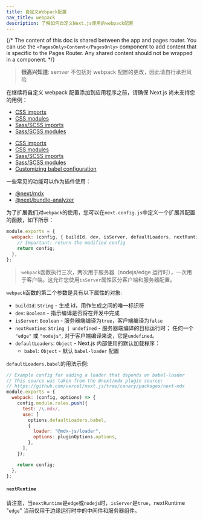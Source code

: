 ```yaml
---
title: 自定义Webpack配置
nav_title: webpack
description: 了解如何自定义Next.js使用的webpack配置
---
```


{/* The content of this doc is shared between the app and pages router. You can use the `<PagesOnly>Content</PagesOnly>` component to add content that is specific to the Pages Router. Any shared content should not be wrapped in a component. */}

> **很高兴知道**: semver 不包括对 webpack 配置的更改，因此请自行承担风险

在继续将自定义 webpack 配置添加到应用程序之前，请确保 Next.js 尚未支持您的用例：

<AppOnly>

- [CSS imports](/docs/app/building-your-application/styling)
- [CSS modules](/docs/app/building-your-application/styling/css-modules)
- [Sass/SCSS imports](/docs/app/building-your-application/styling/sass)
- [Sass/SCSS modules](/docs/app/building-your-application/styling/sass)

</AppOnly>

<PagesOnly>

- [CSS imports](/docs/pages/building-your-application/styling)
- [CSS modules](/docs/pages/building-your-application/styling/css-modules)
- [Sass/SCSS imports](/docs/pages/building-your-application/styling/sass)
- [Sass/SCSS modules](/docs/pages/building-your-application/styling/sass)
- [Customizing babel configuration](/docs/pages/building-your-application/configuring/babel)

</PagesOnly>

一些常见的功能可以作为插件使用：

- [@next/mdx](https://github.com/vercel/next.js/tree/canary/packages/next-mdx)
- [@next/bundle-analyzer](https://github.com/vercel/next.js/tree/canary/packages/next-bundle-analyzer)

为了扩展我们对`webpack`的使用，您可以在`next.config.js`中定义一个扩展其配置的函数，如下所示：

```js filename="next.config.js"
module.exports = {
  webpack: (config, { buildId, dev, isServer, defaultLoaders, nextRuntime, webpack }) => {
    // Important: return the modified config
    return config;
  },
};
```

> `webpack`函数执行三次，两次用于服务器（nodejs/edge 运行时），一次用于客户端。这允许您使用`isServer`属性区分客户端和服务器配置。

`webpack`函数的第二个参数是具有以下属性的对象:

- `buildId`: `String` - 生成 id，用作生成之间的唯一标识符
- `dev`: `Boolean` - 指示编译是否将在开发中完成
- `isServer`: `Boolean` - 服务器端编译为`true`，客户端编译为`false`
- `nextRuntime`: `String | undefined` - 服务器端编译的目标运行时； 任何一个 `"edge"` 或 `"nodejs"`, 对于客户端编译来说，它是`undefined`。
- `defaultLoaders`: `Object` - Next.js 内部使用的默认加载程序：
  - `babel`: `Object` - 默认 `babel-loader` 配置

`defaultLoaders.babel`的用法示例:

```js
// Example config for adding a loader that depends on babel-loader
// This source was taken from the @next/mdx plugin source:
// https://github.com/vercel/next.js/tree/canary/packages/next-mdx
module.exports = {
  webpack: (config, options) => {
    config.module.rules.push({
      test: /\.mdx/,
      use: [
        options.defaultLoaders.babel,
        {
          loader: "@mdx-js/loader",
          options: pluginOptions.options,
        },
      ],
    });

    return config;
  },
};
```

#### `nextRuntime`

请注意，当`nextRuntime`是`edge`或`nodejs`时，`isServer`是`true`，nextRuntime "`edge`" 当前仅用于边缘运行时中的中间件和服务器组件。
